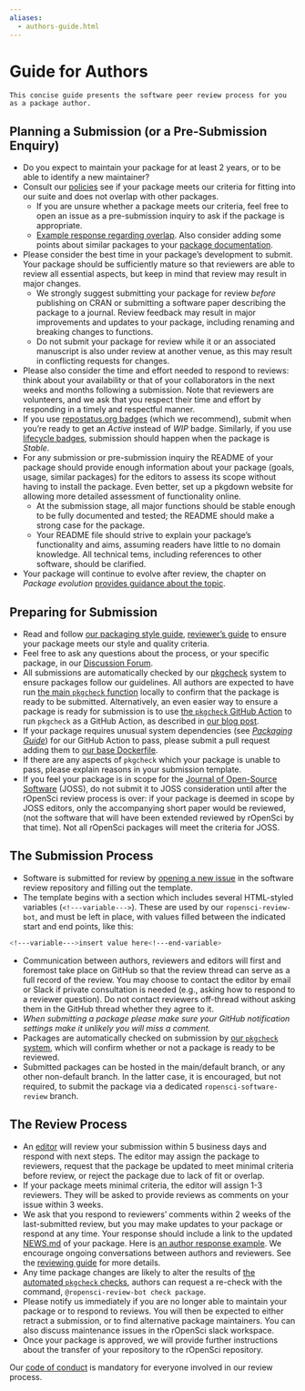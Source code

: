 ```yaml
---
aliases:
  - authors-guide.html
---
```


# Guide for Authors {#authors-guide}

```block
This concise guide presents the software peer review process for you as a package author.
```

## Planning a Submission (or a Pre-Submission Enquiry) {#planning-a-submission-or-a-pre-submission-enquiry}

- Do you expect to maintain your package for at least 2 years, or to be able to identify a new maintainer?
- Consult our [policies](#policies) see if your package meets our criteria for fitting into our suite and does not overlap with other packages.
  - If you are unsure whether a package meets our criteria, feel free to open an issue as a pre-submission inquiry to ask if the package is appropriate.
  - [Example response regarding overlap](https://github.com/ropensci/software-review/issues/199#issuecomment-375358362). Also consider adding some points about similar packages to your [package documentation](#docs-general).
- Please consider the best time in your package's development to submit.  Your package should be sufficiently mature so that reviewers are able to review all essential aspects, but keep in mind that review may result in major changes.
  - We strongly suggest submitting your package for review *before* publishing on CRAN or submitting a software paper describing the package to a journal. Review feedback may result in major improvements and updates to your package, including renaming and breaking changes to functions.
  - Do not submit your package for review while it or an associated manuscript is also under review at another venue, as this may result in conflicting requests for changes.
- Please also consider the time and effort needed to respond to reviews: think about your availability or that of your collaborators in the next weeks and months following a submission. Note that reviewers are volunteers, and we ask that you respect their time and effort by responding in a timely and respectful manner.
- If you use [repostatus.org badges](https://www.repostatus.org/) (which we recommend), submit when you're ready to get an *Active* instead of *WIP* badge. Similarly, if you use [lifecycle badges](https://www.tidyverse.org/lifecycle/), submission should happen when the package is *Stable*.
- For any submission or pre-submission inquiry the README of your package should provide enough information about your package (goals, usage, similar packages) for the editors to assess its scope without having to install the package. Even better, set up a pkgdown website for allowing more detailed assessment of functionality online.
  - At the submission stage, all major functions should be stable enough to be fully documented and tested; the README should make a strong case for the package.
  - Your README file should strive to explain your package's functionality and aims, assuming readers have little to no domain knowledge. All technical tems, including references to other software, should be clarified.
- Your package will continue to evolve after review, the chapter on *Package evolution* [provides guidance about the topic](#evolution).

## Preparing for Submission {#preparing-for-submission}

- Read and follow [our packaging style guide](#building), [reviewer's guide](#preparereview) to ensure your package meets our style and quality criteria.
- Feel free to ask any questions about the process, or your specific package, in our [Discussion Forum](https://discuss.ropensci.org).
- All submissions are automatically checked by our [pkgcheck](https://docs.ropensci.org/pkgcheck/) system to ensure packages follow our guidelines. All authors are expected to have run [the main `pkgcheck` function](https://docs.ropensci.org/pkgcheck/reference/pkgcheck.html) locally to confirm that the package is ready to be submitted. Alternatively, an even easier way to ensure a package is ready for submission is to use [the `pkgcheck` GitHub Action](https://github.com/ropensci-review-tools/pkgcheck-action) to run `pkgcheck` as a GitHub Action, as described in [our blog post](https://ropensci.org/blog/2022/02/01/pkgcheck-action/).
-   If your package requires unusual system dependencies (see [*Packaging Guide*](#pkgdependencies)) for our GitHub Action to pass, please submit a pull request adding them to [our base Dockerfile](https://github.com/ropensci-review-tools/pkgcheck/blob/main/Dockerfile).
- If there are any aspects of `pkgcheck` which your package is unable to pass, please explain reasons in your submission template.
- If you feel your package is in scope for the
  [Journal of Open-Source Software](https://joss.theoj.org/) (JOSS), do not submit it to JOSS consideration until after the rOpenSci review process is over: if your package is deemed in scope by JOSS editors, only the accompanying short paper would be reviewed, (not the software that will have been extended reviewed by rOpenSci by that time). Not all rOpenSci packages will meet the criteria for JOSS.

## The Submission Process {#the-submission-process}

- Software is submitted for review by [opening a new issue](https://github.com/ropensci/software-review/issues/new/choose) in the software review repository and filling out the template.
- The template begins with a section which includes several HTML-styled variables (`<!---variable--->`). These are used by our `ropensci-review-bot`, and must be left in place, with values filled between the indicated start and end points, like this:

```bash
<!---variable--->insert value here<!---end-variable>
```

- Communication between authors, reviewers and editors will first and foremost take place on GitHub so that the review thread can serve as a full record of the review. You may choose to contact the editor by email or Slack if private consultation is needed (e.g., asking how to respond to a reviewer question). Do not contact reviewers off-thread without asking them in the GitHub thread whether they agree to it.
- *When submitting a package please make sure your GitHub notification settings make it unlikely you will miss a comment.*
- Packages are automatically checked on submission by [our `pkgcheck` system](https://docs.ropensci.org/pkgcheck), which will confirm whether or not a package is ready to be reviewed.
- Submitted packages can be hosted in the main/default branch, or any other non-default branch. In the latter case, it is encouraged, but not required, to submit the package via a dedicated `ropensci-software-review` branch.

## The Review Process {#the-review-process}

- An [editor](#editors) will review your submission within 5 business days and respond with next steps. The editor may assign the package to reviewers, request that the package be updated to meet minimal criteria before review, or reject the package due to lack of fit or overlap.
- If your package meets minimal criteria, the editor will assign  1-3 reviewers. They will be asked to provide reviews as comments on your issue within 3 weeks.
- We ask that you respond to reviewers' comments within 2 weeks of the last-submitted review, but you may make updates to your package or respond at any time. Your response should include a link to the updated [NEWS.md](#news) of your package. Here is [an author response example](https://github.com/ropensci/software-review/issues/160#issuecomment-355043656).  We encourage ongoing conversations between authors and reviewers. See the [reviewing guide](#reviewerguide) for more details.
- Any time package changes are likely to alter the results of [the automated `pkgcheck` checks](https://docs.ropensci.org/pkgcheck), authors can request a re-check with the command, `@ropensci-review-bot check package`.
- Please notify us immediately if you are no longer able to maintain your package or to respond to reviews. You will then be expected to either retract a submission, or to find alternative package maintainers. You can also discuss maintenance issues in the rOpenSci slack workspace.
- Once your package is approved, we will provide further instructions about the transfer of your repository to the rOpenSci repository.

Our [code of conduct](#code-of-conduct) is mandatory for everyone involved in our review process.


